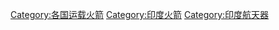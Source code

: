 [[Category:各国运载火箭|Category:各国运载火箭]]
[[Category:印度火箭|Category:印度火箭]]
[[Category:印度航天器|Category:印度航天器]]